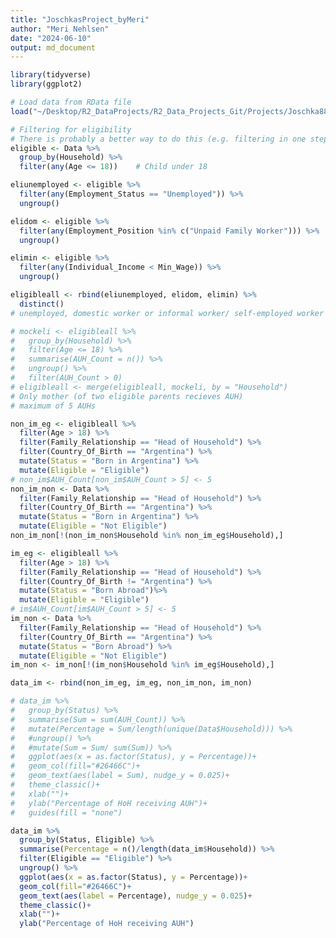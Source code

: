```yaml
---
title: "JoschkasProject_byMeri"
author: "Meri Nehlsen"
date: "2024-06-10"
output: md_document
---
```

```r
library(tidyverse)
library(ggplot2)
```

```r
# Load data from RData file
load("~/Desktop/R2_DataProjects/R2_Data_Projects_Git/Projects/Joschka8878/Data.RData")

# Filtering for eligibility
# There is probably a better way to do this (e.g. filtering in one step) but this also works
eligible <- Data %>% 
  group_by(Household) %>% 
  filter(any(Age <= 18))    # Child under 18

eliunemployed <- eligible %>% 
  filter(any(Employment_Status == "Unemployed")) %>% 
  ungroup()

elidom <- eligible %>% 
  filter(any(Employment_Position %in% c("Unpaid Family Worker"))) %>% 
  ungroup()

elimin <- eligible %>% 
  filter(any(Individual_Income < Min_Wage)) %>% 
  ungroup()

eligibleall <- rbind(eliunemployed, elidom, elimin) %>% 
  distinct()
# unemployed, domestic worker or informal worker/ self-employed worker earning less than minimum wage (that is)

# mockeli <- eligibleall %>% 
#   group_by(Household) %>% 
#   filter(Age <= 18) %>% 
#   summarise(AUH_Count = n()) %>% 
#   ungroup() %>% 
#   filter(AUH_Count > 0)
# eligibleall <- merge(eligibleall, mockeli, by = "Household") 
# Only mother (of two eligible parents recieves AUH)
# maximum of 5 AUHs
```

```r
non_im_eg <- eligibleall %>% 
  filter(Age > 18) %>% 
  filter(Family_Relationship == "Head of Household") %>% 
  filter(Country_Of_Birth == "Argentina") %>% 
  mutate(Status = "Born in Argentina") %>% 
  mutate(Eligible = "Eligible")
# non_im$AUH_Count[non_im$AUH_Count > 5] <- 5
non_im_non <- Data %>% 
  filter(Family_Relationship == "Head of Household") %>% 
  filter(Country_Of_Birth == "Argentina") %>% 
  mutate(Status = "Born in Argentina") %>% 
  mutate(Eligible = "Not Eligible")
non_im_non[!(non_im_non$Household %in% non_im_eg$Household),]

im_eg <- eligibleall %>% 
  filter(Age > 18) %>% 
  filter(Family_Relationship == "Head of Household") %>% 
  filter(Country_Of_Birth != "Argentina") %>% 
  mutate(Status = "Born Abroad")%>% 
  mutate(Eligible = "Eligible")
# im$AUH_Count[im$AUH_Count > 5] <- 5
im_non <- Data %>% 
  filter(Family_Relationship == "Head of Household") %>% 
  filter(Country_Of_Birth == "Argentina") %>% 
  mutate(Status = "Born Abroad") %>% 
  mutate(Eligible = "Not Eligible")
im_non <- im_non[!(im_non$Household %in% im_eg$Household),]

data_im <- rbind(non_im_eg, im_eg, non_im_non, im_non)
```

```r
# data_im %>% 
#   group_by(Status) %>% 
#   summarise(Sum = sum(AUH_Count)) %>% 
#   mutate(Percentage = Sum/length(unique(Data$Household))) %>% 
#   #ungroup() %>% 
#   #mutate(Sum = Sum/ sum(Sum)) %>% 
#   ggplot(aes(x = as.factor(Status), y = Percentage))+
#   geom_col(fill="#26466C")+
#   geom_text(aes(label = Sum), nudge_y = 0.025)+
#   theme_classic()+
#   xlab("")+
#   ylab("Percentage of HoH receiving AUH")+
#   guides(fill = "none")

data_im %>% 
  group_by(Status, Eligible) %>% 
  summarise(Percentage = n()/length(data_im$Household)) %>% 
  filter(Eligible == "Eligible") %>% 
  ungroup() %>% 
  ggplot(aes(x = as.factor(Status), y = Percentage))+
  geom_col(fill="#26466C")+
  geom_text(aes(label = Percentage), nudge_y = 0.025)+
  theme_classic()+
  xlab("")+
  ylab("Percentage of HoH receiving AUH")
```
